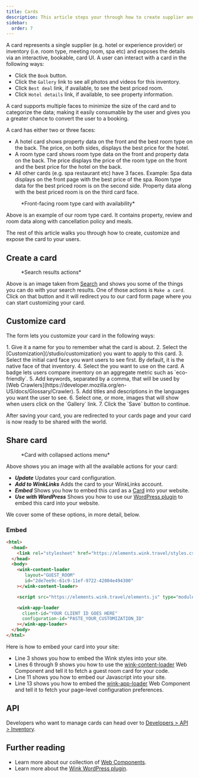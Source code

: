 ```yaml
---
title: Cards
description: This article steps your through how to create supplier and inventory cards from search results and then promote them on your site.
sidebar:
  order: 7
---
```



A card represents a single supplier (e.g. hotel or experience provider) or inventory (i.e. room type, meeting room, spa etc) and exposes the details via an interactive, bookable, card UI. 
A user can interact with a card in the following ways:

- Click the `Book` button.
- Click the `Gallery` link to see all photos and videos for this inventory.
- Click `Best deal` link, if available, to see the best priced room.
- Click `Hotel details` link, if available, to see property information. 

A card supports multiple faces to minimize the size of the card and to categorize the data; making it easily consumable by the user and gives you a greater chance to convert the user to a booking.

A card has either two or three faces: 

- A hotel card shows property data on the front and the best room type on the back. The price, on both sides, displays the best price for the hotel.
- A room type card shows room type data on the front and property data on the back. The price displays the price of the room type on the front and the best price for the hotel on the back.
- All other cards (e.g. spa restaurant etc) have 3 faces. Example: Spa data displays on the front page with the best price of the spa. Room type data for the best priced room is on the second side. Property data along with the best priced room is on the third card face.

<figure>
<CloudinaryImage 
      width="350"
      height="829"
      resize="scale"
      quality="best"
      alt="Card preview"
      src="academy/card-example" 
      errorImage="noimage_opaque_nyrtl0.png"
    />
    <figcaption>*Front-facing room type card with availability*</figcaption>
</figure>

Above is an example of our room type card. It contains property, review and room data along with cancellation policy and meals.

The rest of this article walks you through how to create, customize and expose the card to your users.

## Create a card

<figure>
<CloudinaryImage 
      width="350"
      height="238"
      resize="scale"
      quality="best"
      alt="Actions"
      src="academy/inventory-actions" 
      errorImage="noimage_opaque_nyrtl0.png"
    />
    <figcaption>*Search results actions*</figcaption>
</figure>

Above is an image taken from [Search](/studio/search) and shows you some of the things you can do with your search results. One of those actions is `Make a card`. 
Click on that button and it will redirect you to our card form page where you can start customizing your card.

## Customize card

 The form lets you customize your card in the following ways:

<Steps>
 1. Give it a name for you to remember what the card is about.
 2. Select the [Customization](/studio/customization) you want to apply to this card.
 3. Select the initial card face you want users to see first. By default, it is the native face of that inventory.
 4. Select the <Badge text="badge" variant="tip" size="small" /> you want to use on the card. A badge lets users compare inventory on an aggregate metric such as `eco-friendly`.
 5. Add keywords, separated by a comma, that will be used by [Web Crawlers](https://developer.mozilla.org/en-US/docs/Glossary/Crawler).
 5. Add titles and descriptions in the languages you want the user to see.
 6. Select one, or more, images that will show when users click on the `Gallery` link.
 7. Click the `Save` button to continue.
 </Steps>

 After saving your card, you are redirected to your cards page and your card is now ready to be shared with the world.

## Share card

<figure>
<CloudinaryImage 
      width="350"
      height="857"
      resize="scale"
      quality="best"
      alt="Card"
      src="academy/card-actions" 
      errorImage="noimage_opaque_nyrtl0.png"
    />
    <figcaption>*Card with collapsed actions menu*</figcaption>
</figure>

Above shows you an image with all the available actions for your card:

- ***Update*** Updates your card configuration.
- ***Add to WinkLinks*** Adds the card to your WinkLinks account.
- ***Embed*** Shows you how to embed this card as a [Card](/developers/web-components#card) into your website. 
- ***Use with WordPress*** Shows you how to use our [WordPress plugin](/developers/wordpress) to embed this card into your website.

We cover some of these options, in more detail, below.

### Embed

```html {3, 6-9, 11, 13-16}
<html>
  <head>
    <link rel="stylesheet" href="https://elements.wink.travel/styles.css"></link>
  </head>
  <body>
    <wink-content-loader
       layout="GUEST_ROOM"
       id="2de7ee9c-61c9-11ef-9722-42004e494300"
    ></wink-content-loader>

    <script src="https://elements.wink.travel/elements.js" type="module" defer></script>

    <wink-app-loader
      client-id="YOUR CLIENT ID GOES HERE"
      configuration-id="PASTE_YOUR_CUSTOMIZATION_ID"
    ></wink-app-loader>
  </body>
</html>
```

Here is how to embed your card into your site:

- Line 3 shows you how to embed the Wink styles into your site.
- Lines 6 through 9 shows you how to use the [wink-content-loader](/developers/web-components#wink-content-loader) Web Component and tell it to fetch a guest room card for your code.
- Line 11 shows you how to embed our Javascript into your site.
- Line 13 shows you how to embed the [wink-app-loader](/developers/web-components#wink-app-loader) Web Component and tell it to fetch your page-level configuration preferences.

## API

Developers who want to manage cards can head over to [Developers > API > Inventory](/developers/apis/#inventory-api).

## Further reading

- Learn more about our collection of [Web Components](/developers/web-components).
- Learn more about the [Wink WordPress plugin](/developers/wordpress).